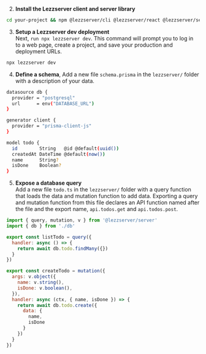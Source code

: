 2. **Install the Lezzserver client and server library**
```bash
cd your-project && npm @lezzserver/cli @lezzserver/react @lezzserver/server 
```

3. **Setup a Lezzserver dev deployment**\
Next, ```run npx lezzserver dev```. This command will prompt you to log in to a web page, create a project, and save your production and deployment URLs.
```bash
npx lezzserver dev
```

4. **Define a schema**, Add a new file ```schema.prisma``` in the ```lezzserver/``` folder with a description of your data.
```bash title="lezzserver/schema.prisma"
datasource db {
  provider = "postgresql"
  url      = env("DATABASE_URL") 
}

generator client {
  provider = "prisma-client-js"
}

model todo {
  id        String   @id @default(uuid())
  createdAt DateTime @default(now())
  name      String?
  isDone    Boolean?
}

```

5. **Expose a database query**\
Add a new file ```todo.ts``` in the ```lezzserver/``` folder with a query function that loads the data and mutation function to add data. Exporting a query and mutation function from this file declares an API function named after the file and the export name, ```api.todos.get``` and ```api.todos.post```.
```jsx title="lezzserver/todo.ts"
import { query, mutation, v } from '@lezzserver/server'
import { db } from './db'

export const listTodo = query({
  handler: async () => {
    return await db.todo.findMany({})
  }
})

export const createTodo = mutation({
  args: v.object({
    name: v.string(),
    isDone: v.boolean(),
  }),
  handler: async (ctx, { name, isDone }) => {
    return await db.todo.create({
      data: {
        name,
        isDone
      }
    })
  }
})
```

